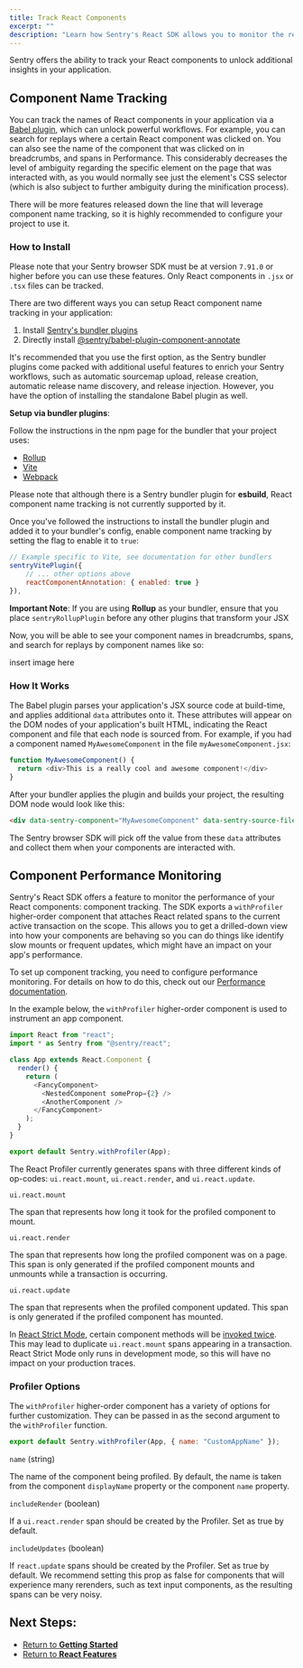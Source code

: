 ```yaml
---
title: Track React Components
excerpt: ""
description: "Learn how Sentry's React SDK allows you to monitor the rendering performance of your application and its components."
---
```


Sentry offers the ability to track your React components to unlock additional insights in your application.

## Component Name Tracking

You can track the names of React components in your application via a [Babel plugin](https://www.npmjs.com/package/@sentry/babel-plugin-component-annotate), which can unlock powerful workflows. For example, you can search for replays where a certain React component was clicked on. You can also see the name of the component that was clicked on in breadcrumbs, and spans in Performance. This considerably decreases the level of ambiguity regarding the specific element on the page that was interacted with, as you would normally see just the element's CSS selector (which is also subject to further ambiguity during the minification process).

There will be more features released down the line that will leverage component name tracking, so it is highly recommended to configure your project to use it.

### How to Install

<Alert>

Please note that your Sentry browser SDK must be at version `7.91.0` or higher before you can use these features.
Only React components in `.jsx` or `.tsx` files can be tracked.

</Alert>

There are two different ways you can setup React component name tracking in your application:

1. Install [Sentry's bundler plugins](https://www.npmjs.com/package/@sentry/bundler-plugin-core)
2. Directly install [@sentry/babel-plugin-component-annotate](https://www.npmjs.com/package/@sentry/babel-plugin-component-annotate)

It's recommended that you use the first option, as the Sentry bundler plugins come packed with additional useful features to enrich your Sentry workflows, such as automatic sourcemap upload,
release creation, automatic release name discovery, and release injection. However, you have the option of installing the standalone Babel plugin as well.

**Setup via bundler plugins**:

Follow the instructions in the npm page for the bundler that your project uses:
- [Rollup](https://www.npmjs.com/package/@sentry/rollup-plugin)
- [Vite](https://www.npmjs.com/package/@sentry/vite-plugin)
- [Webpack](https://www.npmjs.com/package/@sentry/webpack-plugin)

Please note that although there is a Sentry bundler plugin for **esbuild**, React component name tracking is not currently supported by it.

Once you've followed the instructions to install the bundler plugin and added it to your bundler's config, enable component name tracking by setting the flag
to enable it to `true`:


```javascript
// Example specific to Vite, see documentation for other bundlers
sentryVitePlugin({
    // ... other options above
    reactComponentAnnotation: { enabled: true }
}),
```

<Alert>

**Important Note**: If you are using **Rollup** as your bundler, ensure that you place `sentryRollupPlugin` before any other plugins that transform your JSX

</Alert>

Now, you will be able to see your component names in breadcrumbs, spans, and search for replays by component names like so:

insert image here


### How It Works

The Babel plugin parses your application's JSX source code at build-time, and applies additional `data` attributes onto it.
These attributes will appear on the DOM nodes of your application's built HTML, indicating the React component and file that each node is sourced from. For example, if you had a component named
`MyAwesomeComponent` in the file `myAwesomeComponent.jsx`:

```javascript
function MyAwesomeComponent() {
  return <div>This is a really cool and awesome component!</div>
}
```

After your bundler applies the plugin and builds your project, the resulting DOM node would look like this:

```html
<div data-sentry-component="MyAwesomeComponent" data-sentry-source-file="myAwesomeComponent.jsx">This is a really cool and awesome component!</div>
```

The Sentry browser SDK will pick off the value from these `data` attributes and collect them when your components are interacted with.

## Component Performance Monitoring

Sentry's React SDK offers a feature to monitor the performance of your React components: component tracking. The SDK exports a `withProfiler` higher-order component that attaches React related spans to the current active transaction on the scope. This allows you to get a drilled-down view into how your components are behaving so you can do things like identify slow mounts or frequent updates, which might have an impact on your app's performance.

<Alert>

To set up component tracking, you need to configure performance monitoring. For details on how to do this, check out our [Performance documentation](/platforms/javascript/guides/react/performance/).

</Alert>

In the example below, the `withProfiler` higher-order component is used to instrument an app component.

```javascript
import React from "react";
import * as Sentry from "@sentry/react";

class App extends React.Component {
  render() {
    return (
      <FancyComponent>
        <NestedComponent someProp={2} />
        <AnotherComponent />
      </FancyComponent>
    );
  }
}

export default Sentry.withProfiler(App);
```

The React Profiler currently generates spans with three different kinds of op-codes: `ui.react.mount`, `ui.react.render`, and `ui.react.update`.

`ui.react.mount`

The span that represents how long it took for the profiled component to mount.

`ui.react.render`

The span that represents how long the profiled component was on a page. This span is only generated if the profiled component mounts and unmounts while a transaction is occurring.

`ui.react.update`

The span that represents when the profiled component updated. This span is only generated if the profiled component has mounted.

<Alert>

In [React Strict Mode](https://reactjs.org/docs/strict-mode.html), certain component methods will be [invoked twice](https://reactjs.org/docs/strict-mode.html#detecting-unexpected-side-effects). This may lead to duplicate `ui.react.mount` spans appearing in a transaction. React Strict Mode only runs in development mode, so this will have no impact on your production traces.

</Alert>

### Profiler Options

The `withProfiler` higher-order component has a variety of options for further customization. They can be passed in as the second argument to the `withProfiler` function.

```javascript
export default Sentry.withProfiler(App, { name: "CustomAppName" });
```

`name` (string)

The name of the component being profiled. By default, the name is taken from the component `displayName` property or the component `name` property.

`includeRender` (boolean)

If a `ui.react.render` span should be created by the Profiler. Set as true by default.

`includeUpdates` (boolean)

If `react.update` spans should be created by the Profiler. Set as true by default. We recommend setting this prop as false for components that will experience many rerenders, such as text input components, as the resulting spans can be very noisy.

## Next Steps:

- [Return to **Getting Started**](../../)
- [Return to **React Features**](../)
